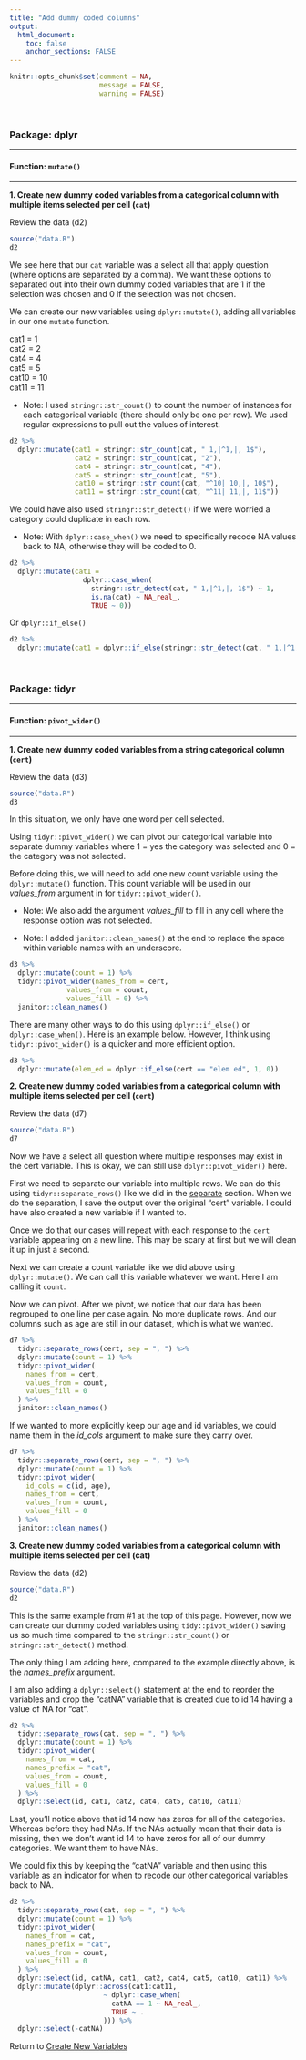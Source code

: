 ```yaml
---
title: "Add dummy coded columns"
output: 
  html_document:
    toc: false
    anchor_sections: FALSE
---
```


```r
knitr::opts_chunk$set(comment = NA,
                      message = FALSE,
                      warning = FALSE)
```

<br>

### Package: dplyr

---

#### Function: `mutate()`

---


**1\. Create new dummy coded variables from a categorical column with multiple items selected per cell (`cat`)**

Review the data (d2)

```r

source("data.R")
d2

```

We see here that our `cat` variable was a select all that apply question (where options are separated by a comma). We want these options to separated out into their own dummy coded variables that are 1 if the selection was chosen and 0 if the selection was not chosen.

We can create our new variables using `dplyr::mutate()`, adding all variables in our one `mutate` function.

cat1 = 1  
cat2 = 2  
cat4 = 4  
cat5 = 5  
cat10 = 10  
cat11 = 11  

* Note: I used `stringr::str_count()` to count the number of instances for each categorical variable (there should only be one per row). We used regular expressions to pull out the values of interest.

```r

d2 %>%
  dplyr::mutate(cat1 = stringr::str_count(cat, " 1,|^1,|, 1$"),
                cat2 = stringr::str_count(cat, "2"),
                cat4 = stringr::str_count(cat, "4"),
                cat5 = stringr::str_count(cat, "5"),
                cat10 = stringr::str_count(cat, "^10| 10,|, 10$"),
                cat11 = stringr::str_count(cat, "^11| 11,|, 11$"))

```

We could have also used `stringr::str_detect()` if we were worried a category could duplicate in each row. 

* Note: With `dplyr::case_when()` we need to specifically recode NA values back to NA, otherwise they will be coded to 0.

```r

d2 %>%
  dplyr::mutate(cat1 = 
                  dplyr::case_when(
                    stringr::str_detect(cat, " 1,|^1,|, 1$") ~ 1,
                    is.na(cat) ~ NA_real_,
                    TRUE ~ 0))

```

Or `dplyr::if_else()`

```r

d2 %>%
  dplyr::mutate(cat1 = dplyr::if_else(stringr::str_detect(cat, " 1,|^1,|, 1$"), 1, 0))

```

<br>

### Package: tidyr

---

#### Function: `pivot_wider()`

---

**1\. Create new dummy coded variables from a string categorical column (`cert`)**

Review the data (d3)

```r

source("data.R")
d3

```

In this situation, we only have one word per cell selected.

Using `tidyr::pivot_wider()` we can pivot our categorical variable into separate dummy variables where 1 = yes the category was selected and 0 = the category was not selected.

Before doing this, we will need to add one new count variable using the `dplyr::mutate()` function. This count variable will be used in our *values_from* argument in for `tidyr::pivot_wider()`.

* Note: We also add the argument *values_fill* to fill in any cell where the response option was not selected. 

* Note: I added `janitor::clean_names()` at the end to replace the space within variable names with an underscore.

```r

d3 %>%
  dplyr::mutate(count = 1) %>%
  tidyr::pivot_wider(names_from = cert,
              values_from = count,
              values_fill = 0) %>%
  janitor::clean_names()

```

There are many other ways to do this using `dplyr::if_else()` or `dplyr::case_when()`. Here is an example below. However, I think using `tidyr::pivot_wider()` is a quicker and more efficient option.

```r

d3 %>%
  dplyr::mutate(elem_ed = dplyr::if_else(cert == "elem ed", 1, 0))

```

**2\. Create new dummy coded variables from a categorical column with multiple items selected per cell (`cert`)**

Review the data (d7)

```r

source("data.R")
d7

```

Now we have a select all question where multiple responses may exist in the cert variable. This is okay, we can still use `dplyr::pivot_wider()` here.

First we need to separate our variable into multiple rows. We can do this using `tidyr::separate_rows()` like we did in the [separate](https://cghlewis.github.io/data-wrangling-functions/separate/split-rows.html) section. When we do the separation, I save the output over the original "cert" variable. I could have also created a new variable if I wanted to.

Once we do that our cases will repeat with each response to the `cert` variable appearing on a new line. This may be scary at first but we will clean it up in just a second.

Next we can create a count variable like we did above using `dplyr::mutate()`. We can call this variable whatever we want. Here I am calling it `count`.

Now we can pivot. After we pivot, we notice that our data has been regrouped to one line per case again. No more duplicate rows. And our columns such as age are still in our dataset, which is what we wanted.

```r

d7 %>% 
  tidyr::separate_rows(cert, sep = ", ") %>%
  dplyr::mutate(count = 1) %>%
  tidyr::pivot_wider(
    names_from = cert,
    values_from = count,
    values_fill = 0
  ) %>%
  janitor::clean_names()

```

If we wanted to more explicitly keep our age and id variables, we could name them in the *id_cols* argument to make sure they carry over.

```r

d7 %>% 
  tidyr::separate_rows(cert, sep = ", ") %>%
  dplyr::mutate(count = 1) %>%
  tidyr::pivot_wider(
    id_cols = c(id, age),
    names_from = cert,
    values_from = count,
    values_fill = 0
  ) %>%
  janitor::clean_names()

```

**3\. Create new dummy coded variables from a categorical column with multiple items selected per cell (cat)**

Review the data (d2)

```r

source("data.R")
d2

```

This is the same example from #1 at the top of this page. However, now we can create our dummy coded variables using `tidy::pivot_wider()` saving us so much time compared to the `stringr::str_count()` or `stringr::str_detect()` method.

The only thing I am adding here, compared to the example directly above, is the *names_prefix* argument.

I am also adding a `dplyr::select()` statement at the end to reorder the variables and drop the "catNA" variable that is created due to id 14 having a value of NA for "cat".

```r

d2 %>% 
  tidyr::separate_rows(cat, sep = ", ") %>%
  dplyr::mutate(count = 1) %>%
  tidyr::pivot_wider(
    names_from = cat,
    names_prefix = "cat",
    values_from = count, 
    values_fill = 0
  ) %>%
  dplyr::select(id, cat1, cat2, cat4, cat5, cat10, cat11)

```

Last, you'll notice above that id 14 now has zeros for all of the categories. Whereas before they had NAs. If the NAs actually mean that their data is missing, then we don't want id 14 to have zeros for all of our dummy categories. We want them to have NAs.

We could fix this by keeping the "catNA" variable and then using this variable as an indicator for when to recode our other categorical variables back to NA. 

```r

d2 %>% 
  tidyr::separate_rows(cat, sep = ", ") %>%
  dplyr::mutate(count = 1) %>%
  tidyr::pivot_wider(
    names_from = cat,
    names_prefix = "cat",
    values_from = count, 
    values_fill = 0
  ) %>%
  dplyr::select(id, catNA, cat1, cat2, cat4, cat5, cat10, cat11) %>%
  dplyr::mutate(dplyr::across(cat1:cat11,
                       ~ dplyr::case_when(
                         catNA == 1 ~ NA_real_,
                         TRUE ~ .
                       ))) %>%
  dplyr::select(-catNA)

```




Return to [Create New Variables](https://github.com/Cghlewis/data-wrangling-functions/wiki/Create New Variables)
